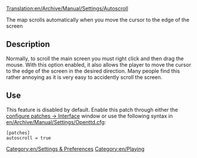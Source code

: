 [[Translation:en/Archive/Manual/Settings/Autoscroll]]


The map scrolls automatically when you move the cursor to the edge of the screen

== Description ==
Normally, to scroll the main screen you must right click and then drag the mouse.  With this option enabled, it also allows the player to move the cursor to the edge of the screen in the desired direction.  Many people find this rather annoying as it is very easy to accidently scroll the screen.

== Use ==
This feature is disabled by default. Enable this patch through either the [[en/Archive/Manual/Settings/Advanced Settings/Interface#Pan window when mouse is at the edge|configure patches -> Interface]] window or use the following syntax in [[en/Archive/Manual/Settings/Openttd.cfg]]:
<pre>[patches]
autoscroll = true</pre>

[[Category:en/Settings & Preferences]][[Category:en/Playing]]